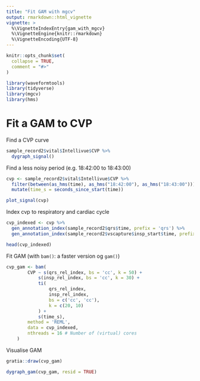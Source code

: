```yaml
---
title: "Fit GAM with mgcv"
output: rmarkdown::html_vignette
vignette: >
  %\VignetteIndexEntry{gam_with_mgcv}
  %\VignetteEngine{knitr::rmarkdown}
  %\VignetteEncoding{UTF-8}
---
```


```r
knitr::opts_chunk$set(
  collapse = TRUE,
  comment = "#>"
)
```

```r
library(waveformtools)
library(tidyverse)
library(mgcv)
library(hms)
```


# Fit a GAM to CVP

Find a CVP curve

```r
sample_record2$vital$Intellivue$CVP %>% 
  dygraph_signal()
```

Find a less noisy period (e.g. 18:42:00 to 18:43:00)

```r
cvp <- sample_record2$vital$Intellivue$CVP %>% 
  filter(between(as_hms(time), as_hms("18:42:00"), as_hms("18:43:00"))) %>% 
  mutate(time_s = seconds_since_start(time))
```

```r
plot_signal(cvp)
```

Index cvp to respiratory and cardiac cycle

```r
cvp_indexed <- cvp %>% 
  gen_annotation_index(sample_record2$qrs$time, prefix = 'qrs') %>% 
  gen_annotation_index(sample_record2$vscapture$insp_start$time, prefix = 'insp')

head(cvp_indexed)
```

Fit GAM (with `bam()`: a faster version og `gam()`)

```r

cvp_gam <- bam(
        CVP ~ s(qrs_rel_index, bs = 'cc', k = 50) +
            s(insp_rel_index, bs = 'cc', k = 30) +
            ti(
                qrs_rel_index,
                insp_rel_index,
                bs = c('cc', 'cc'),
                k = c(20, 10)
            ) +
            s(time_s),
        method = 'REML',
        data = cvp_indexed,
        nthreads = 16 # Number of (virtual) cores
    )


```

Visualise GAM

```r
gratia::draw(cvp_gam)
```

```r
dygraph_gam(cvp_gam, resid = TRUE)
```

